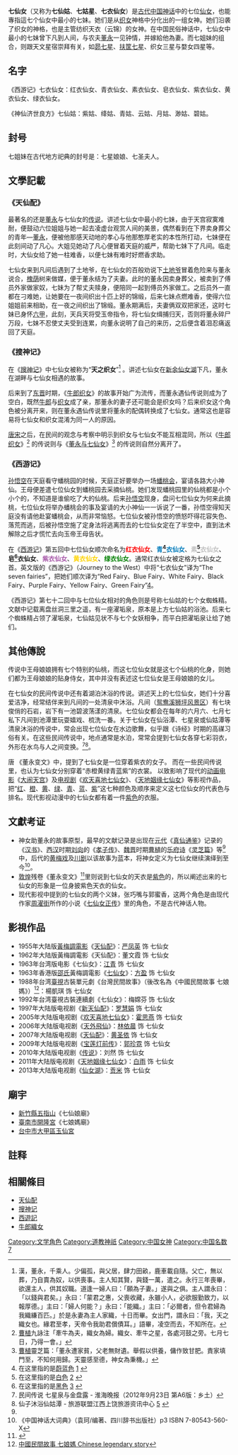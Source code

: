 {{Other uses}}
{{道教}}
'''七仙女'''（又称为'''七仙姑'''、'''七姑星'''、'''七衣仙女'''）是[[古代|古代]][[中国神话|中国神话]]中的七位[[神仙|仙女]]，也能專指這七个仙女中最小的七妹。她们是从[[织女|织女]]神格中分化出的一组女神。她们沿袭了织女的神格，也是主管纺织天衣（云锦）的女神。在中国民俗神话中，七仙女中最小的七妹曾下凡到人间，与农夫[[董永|董永]]一见钟情，并嫁給他為妻。而七姐妹的组合，则跟天文星宿崇拜有关，如[[昴宿星团|昴七星]]、[[扶筐_(星官)|扶筐七星]]、织女三星与婺女四星等。

== 名字 ==
《西游记》七衣仙女：红衣仙女、青衣仙女、素衣仙女、皂衣仙女、紫衣仙女、黄衣仙女、绿衣仙女。

《神仙济世良方》七仙姑：紫姑、绛姑、青姑、云姑、月姑、渺姑、碧姑。

== 封号 ==
七姐妹在古代地方祀典的封号是：七星娘娘、七圣夫人。

== 文學記載 ==
===《天仙配》===
最著名的还是[[董永|董永]]与七仙女的[[传说|传说]]。讲述七仙女中最小的七妹，由于天宫寂寞难耐，便鼓动六位姐姐与她一起去凌虚台观赏人间的美景，偶然看到在下界卖身葬父的青年—[[董永|董永]]，便被他那感天动地的孝心与他那憨厚老实的本性所打动，七妹便在此刻间动了凡心。大姐见她动了凡心便冒着天庭的威严，帮助七妹下了凡间。临走时，大仙女给了她一柱难香，以便七妹有难时好燃香求助。

七仙女来到凡间后遇到了土地爷，在七仙女的百般劝说下[[土地爷|土地爷]]冒着危险来与董永说合，[[槐荫|槐荫]]树来做媒，便于董永结为了夫妻。此时的董永因卖身葬父，被卖到了傅员外家做家奴，七妹为了帮丈夫赎身，便陪同一起到傅员外家做工。之后员外一直都在刁难她，让她要在一夜间织出十匹上好的锦缎，后来七妹点燃难香，使得六位姐姐前来相助，在一夜之间织出了锦缎。董永期满后，夫妻俩双双把家还，这时七妹已身怀[[懷孕|六甲]]，此刻，天兵天将受玉帝指令，将七仙女缉捕归天，否则将董永碎尸万段，七妹不忍使丈夫受到连累，向董永说明了自己的来历，之后便含着泪忍痛返回了天庭。

===《搜神记》===
在《[[搜神记|搜神记]]》中七仙女被称为“'''天之织女'''”<ref>漢，董永，千乘人。少偏孤，與父居，肆力田畝，鹿車載自隨。父亡，無以葬，乃自賣為奴，以供喪事。主人知其賢，與錢一萬，遣之。永行三年喪畢，欲還主人，供其奴職。道逢一婦人曰：「願為子妻。」遂與之俱。主人謂永曰：「以錢與君矣。」永曰：「蒙君之惠，父喪收藏，永雖小人，必欲服勤致力，以報厚德。」主曰：「婦人何能？」永曰：「能織。」主曰：「必爾者，但令君婦為我織縑百匹。」於是永妻為主人家織，十日而畢。女出門，謂永曰：「我，天之織女也。緣君至孝，天帝令我助君償債耳。」語畢，凌空而去，不知所在。</ref> 。讲述七仙女在[[新余|新余]][[仙女湖_(新余市)|仙女湖]]下凡，董永在湖畔与七仙女相遇的故事。

后来到了[[东晋|东晋]]时期，《[[牛郎织女|牛郎织女]]》的故事开始广为流传，而董永遇仙传说则成为了空白，既然[[牛郎|牛郎]]与[[织女|织女]]成了亲，那董永的妻子还可能会是织女吗？后来织女这个角色被分离开来，则在董永遇仙传说里将董永的配偶转换成了七仙女。通常这也是容易将七仙女和织女混淆为同一人的原因。

[[唐宋|唐宋]]之后，在民间的观念与考察中明示到织女与七仙女不能互相混同，所以《[[牛郎织女|牛郎织女]]》<ref>[[曹植|曹植]]九詠注「牽牛為夫，織女為婦。織女、牽牛之星，各處河鼓之旁。七月七日，乃得一會。」</ref> 的传说则与《[[董永与七仙女|董永与七仙女]]》<ref name="excite1111">[[曹植|曹植]]靈芝篇：「董永遭家貧，父老無財遺。舉假以供養，傭作致甘肥。責家填門至，不知何用歸。天靈感至德，神女為秉機。」</ref> 的传说则自然分离开了。

===《西游记》===
[[孙悟空|孙悟空]]在天庭看守蟠桃园的时候，天庭正好要举办一场[[蟠桃会|蟠桃会]]，宴请各路大小神仙。王母便差遣七位仙女到蟠桃园去采摘仙桃。她们发现蟠桃园里的仙桃都是小个小个的，不知道是谁偷吃了大的仙桃。后来[[孙悟空|孙悟空]]现身，盘问七位仙女为何来此摘桃，七位仙女将举办蟠桃会的事及宴请的大小神仙一一诉说了一番，孙悟空得知天庭没有请他赴宴蟠桃会，从而非常恼怒。七位仙女被孙悟空的愤怒吓得花容失色、落荒而逃，后被孙悟空施了定身法将逃离而去的七位仙女定在了半空中，直到法术解除之后才慌忙去向玉帝王母告状。

在《[[西游记|西游记]]》第五回中七位仙女顺次命名为<span style="color:#FF0000">'''红衣仙女'''</span>、<span style="color:#007BBB">'''青<ref>在这里指的是[[蔚蓝色|蔚蓝色]] [http://xh.5156edu.com/html3/20381.html] {{Wayback|url=http://xh.5156edu.com/html3/20381.html |date=20130827102712 }}</ref>衣仙女'''</span>、<span style="color:#C0C0C0">'''素<ref>在这里指的是[[白色|白色]] [http://xh.5156edu.com/html3/17069.html] {{Wayback|url=http://xh.5156edu.com/html3/17069.html |date=20130927212745 }}</ref>衣仙女'''</span>、'''皂<ref>在这里指的是[[黑色|黑色]] [http://xh.5156edu.com/html3/14236.html] {{Wayback|url=http://xh.5156edu.com/html3/14236.html |date=20130820174118 }}</ref>衣仙女'''、<span style="color:#A757A8">'''紫衣仙女'''</span>、<span style="color:#FFD400">'''黄衣仙女'''</span>、<span style="color:#008000">'''绿衣仙女'''</span>。通常红衣仙女被定格为七仙女之首。英文版的《西游记》（Journey to the West）中将“七衣仙女”译为“The seven fairies”，把她们顺次译为“Red Fairy、Blue Fairy、White Fairy、Black Fairy、Purple Fairy、Yellow Fairy、Green Fairy”[http://innerjourneytothewest.com/english/books/JTW/JTW5.html]{{Wayback|url=http://innerjourneytothewest.com/english/books/JTW/JTW5.html |date=20130927075057 }}。

《西游记》第七十二回中与七位仙女相对的角色则是号称七仙姑的七个女蜘蛛精。文献中记载离盘丝洞三里之遥，有一座濯垢泉，原本是上方七仙姑的浴池。后来七个蜘蛛精占领了濯垢泉，七仙姑见状不与七个女妖相争，而平白把濯垢泉让给了她们。

== 其他傳說 ==
传说中王母娘娘拥有七个特别的仙桃，而这七位仙女就是这七个仙桃的化身，则她们都为王母娘娘的贴身侍女，其中并没有表述这七位仙女是王母娘娘的女儿。

在七仙女的民间传说中还有着湖泊沐浴的传说。讲述天上的七位仙女，她们十分喜爱洁净，经常结伴来到凡间的一处清泉中沐浴。凡间（[[鸳鸯溪狮坪风景区|鸳鸯溪狮坪风景区]]）有七块俊俏的石岩，岩下有一池碧波荡漾的清泉。七位仙女都会在每年的六月六、七月七私下凡间到池潭里玩耍嬉戏、梳洗一番。关于七仙女在仙浴潭、七星泉或仙姑潭等清泉沐浴的传说中，常会出现七位仙女在水边歌舞，似乎跟《诗经》时期的高禖习俗有关。在这些民间传说中，地点通常是水泊，常常会提到七仙女各穿七彩羽衣，外形在水鸟与人之间变换。<ref>民间传说 七星泉与金盘露 - 淮海晚报（2012年9月23日 第A6版：乡土）</ref><ref>仙子沐浴仙姑潭 - 旅游联盟江西上饶旅游资讯中心 [http://www.tourunion.com/info/htm/58500.htm] {{Wayback|url=http://www.tourunion.com/info/htm/58500.htm |date=20120327093159 }}</ref>。

唐 《董永变文》中，提到了七仙女是一位穿着紫衣的女子。
而在一些民间传说里，也认为七仙女分别穿着“赤橙黄绿青蓝紫”的衣裳。
以致影响了现代的[[动画电影|动画电影]]《[[大闹天宫|大闹天宫]]》及[[电视剧|电视剧]]《[[欢天喜地七仙女|欢天喜地七仙女]]》、《[[天地姻缘七仙女|天地姻缘七仙女]]》等影视作品，把“{{colorbox|#FC0814}}[[红|红]]、{{colorbox|#FFAB13}}[[橙|橙]]、{{colorbox|#FFF232}}[[黄|黄]]、{{colorbox|#19E900}}[[绿|绿]]、{{colorbox|#10F9FE}}[[青|青]]、{{colorbox|#0E70FF}}[[蓝|蓝]]、{{colorbox|#D700F3}}[[紫|紫]]”这七种颜色及顺序来定义这七位仙女的代表色与排名。现代影视动漫中的七仙女都有着一件[[紫色|紫色]]的衣服。

== 文獻考证 ==
*神女助董永的故事原型，最早的文献记录是出现在[[元代|元代]]《[[真仙通鉴|真仙通鉴]]》记录的《[[汉书|汉书]]》、[[西汉|西汉]]时期[[刘向|刘向]]的《[[孝子传|孝子传]]》、[[魏晋|魏晋]]时期[[曹植|曹植]]的[[乐府诗|乐府诗]]《[[灵芝篇|灵芝篇]]》等<ref name="excite1111"></ref>中，后代的[[黄梅戏|黄梅戏]]及[[川剧|川剧]]以该故事为蓝本，将神女定义为七仙女继续演绎到至今<ref>《中国神话大词典》（袁珂/编著、四川辞书出版社）p3 ISBN 7-80543-560-X</ref>。
*[[敦煌|敦煌]]残卷《董永变文》<ref>{{Cite web |url=http://www.eywedu.com/Dunhuang/065.htm |title=七、董永變文 |accessdate=2013-04-07 |archive-date=2016-03-04 |archive-url=https://web.archive.org/web/20160304122437/http://www.eywedu.com/Dunhuang/065.htm |dead-url=no }}</ref>里则说到七仙女的天衣是[[紫色|紫色]]的，所以阐述出来的七仙女的形象是一位身披紫色天衣的仙女。
*现代影视中提到的七仙女的两个义妹，张巧嘴与郭蜜香，这两个角色是由现代作家[[周濯街|周濯街]]所作的小说《[[七仙女正传|七仙女正传]]》里的角色，不是古代神话人物。

==影視作品==
*1955年大陆版[[黃梅調電影|黃梅調電影]]《[[天仙配_(黃梅戲電影)|天仙配]]》：[[严凤英|严凤英]] 饰 七仙女
*1962年大陆版黃梅調電影《天仙配》：董文霞 饰 七仙女
*1963年台湾版电影《七仙女》：[[江青_(舞蹈家)|江青]] 饰 七仙女
*1963年香港版[[邵氏|邵氏]]黃梅調電影《[[七仙女_(电影)|七仙女]]》：[[方盈|方盈]] 饰 七仙女
*1988年台湾[[臺視|臺視]]古裝單元劇《台灣民間故事》（後改名為《中國民間故事 七娘媽》）<ref>[https://www.youtube.com/watch?v=FBnEdqznD9U&feature=youtu.be 中國民間故事 七娘媽 Chinese legendary story]</ref>：楊凱琪 饰 七仙女
*1992年台湾臺視古裝連續劇《七仙女》：梅嫦芬 饰 七仙女
*1997年大陆版电视剧《[[新天仙配|新天仙配]]》：[[罗慧娟|罗慧娟]] 饰 七仙女
*2005年大陆版电视剧《[[欢天喜地七仙女|欢天喜地七仙女]]》：[[霍思燕|霍思燕]] 饰 七仙女
*2006年大陆版电视剧《[[天外飛仙_(電視劇)|天外飛仙]]》：[[林依晨|林依晨]] 饰 七仙女
*2007年大陆版电视剧《[[天仙配_(2007年电视剧)|天仙配]]》：[[黄圣依|黄圣依]] 饰 七仙女
*2009年大陆版电视剧《[[宝莲灯前传|宝莲灯前传]]》：[[郭珍霓|郭珍霓]] 饰 七仙女
*2010年大陆版电视剧《[[传说_(2010年电视剧)|传说]]》：刘然 饰 七仙女
*2011年大陆版电视剧《[[天地姻缘七仙女|天地姻缘七仙女]]》：[[白雨|白雨]] 饰 七仙女
*2013年大陆版电视剧《[[仙女湖_(电视剧)|仙女湖]]》：[[贡米_(演员)|贡米]] 饰 七仙女

==廟宇==
* [[新竹縣|新竹縣]][[五指山_(新竹縣)|五指山]]《七仙娘廟》
* [[臺南市|臺南市]][[開隆宮|開隆宮]]《七娘媽廟》
* [[台中市|台中市]][[大甲區|大甲區]][[玉仙宮|玉仙宮]]

== 註释 ==
{{reflist}}

== 相關條目 ==
*[[天仙配|天仙配]]
*[[搜神记|搜神记]]
*[[西遊記|西遊記]]
*[[牛郎織女|牛郎織女]]

[[Category:文学角色|Category:文学角色]]
[[Category:道教神祇|Category:道教神祇]]
[[Category:中国女神|Category:中国女神]]
[[Category:中国名数7|Category:中国名数7]]
